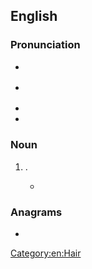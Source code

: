 ==English==

===Pronunciation===
* {{a|US|CA}} {{IPA|en|/ˈmʌstæʃ/}}
* {{a|RP|AU|NZ}} {{IPA|en|/məsˈtɑːʃ/}}
* {{audio|en|En-us-mustache.ogg|Audio (US)}}
* {{rhymes|en|æʃ|s=2}}

===Noun===
{{en-noun}}

# {{lb|en|US}} {{alternative spelling of|en|moustache}}.
#* {{RQ:Ferguson Zollenstein|Zollenstein|41|“My Continental prominence is improving,” I commented dryly. ¶ Von Lindowe cut at a furze bush with his silver-mounted rattan. ¶ “Quite so,” he said as dryly, his hand at his '''mustache'''. “I may say if your intentions were known your life would not be worth a curse.”}}

===Anagrams===
* {{anagrams|en|a=acehmstu|Cheatums}}

[[Category:en:Hair]]